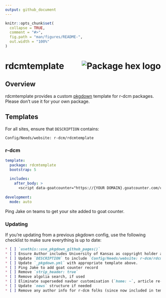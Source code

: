 ```yaml
---
output: github_document
---
```


<!-- README.md is generated from README.Rmd. Please edit that file -->

```r
knitr::opts_chunk$set(
  collapse = TRUE,
  comment = "#>",
  fig.path = "man/figures/README-",
  out.width = "100%"
)
```

# rdcmtemplate <img src="man/figures/logo.png" align="right" alt="Package hex logo"/>

<!-- badges: start -->
<!-- badges: end -->

## Overview

rdcmtemplate provides a custom [pkgdown](https://pkgdown.r-lib.org) template for r-dcm packages.  Please don't use it for your own package.

## Templates

For all sites, ensure that `DESCRIPTION` contains:

```
Config/Needs/website: r-dcm/rdcmtemplate
```

### r-dcm

```yaml
template:
  package: rdcmtemplate
  bootstrap: 5
  
  includes:
    after_body: >
      <script data-goatcounter="https://{YOUR DOMAIN}.goatcounter.com/count" async src="https://gc.zgo.at/count.js"></script>
      
development:
  mode: auto
```

Ping Jake on teams to get your site added to goat counter.


### Updating

If you're updating from a previous pkgdown config, use the following checklist to make sure everything is up to date:

````md
* [ ] `usethis::use_pkgdown_github_pages()`
* [ ] Ensure Author includes University of Kansas as copyright holder and funder
* [ ] Update `DESCRIPTION` to include `Config/Needs/website: r-dcm/rdcmtemplate`
* [ ] Update `_pkgdown.yml` with appropriate template above.
* [ ] Ping Jake to add goat counter record
* [ ] Remove `strip_header: true`
* [ ] Remove algolia search, if used
* [ ] Eliminate superseded navbar customisation (`home: ~`, article re-ordering)
* [ ] Update `news` structure if needed
* [ ] Remove any author info for r-dcm folks (since now included in template)
````
